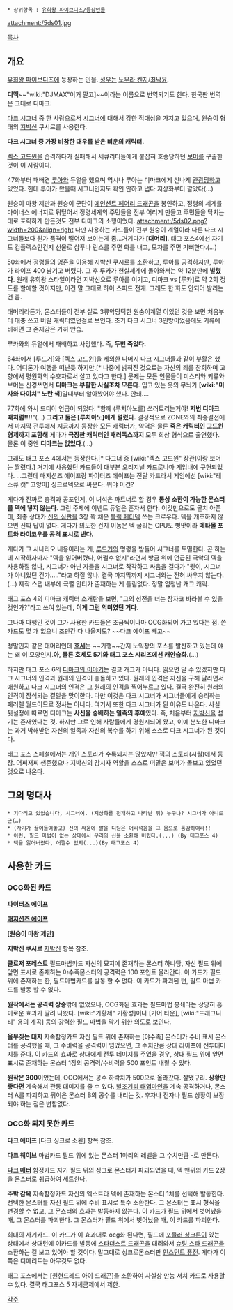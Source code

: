 * 상위항목 : [[유희왕 파이브디즈/등장인물]]

attachment:/5ds01.jpg

[[목차]]
== 개요 ==
[[유희왕 파이브디즈]]에 등장하는 인물. [[성우]]는 [[노무라 켄지]]/[[최낙윤]].

'''디맥'''~~"wiki:"DJMAX"이거 말고]~~이라는 이름으로 번역되기도 한다. 한국판 번역은 그대로 디마크. 

[[다크 시그너]] 중 한 사람으로서 [[시그너]]에 대해서 강한 적대심을 가지고 있으며, 원숭이 형태의 [[지박신]] 쿠시르를 사용한다.

'''다크 시그너 중 가장 비참한 대우를 받은 비운의 캐릭터.''' 

[[렉스 고드윈]]을 습격하다가 실패해서 세큐리티들에게 붙잡혀 호송당하던 [[보머]]를 구출한것이 이 사람이다. 

47화부터 패배견 [[루아]]와 듀얼을 했으며 역시나 루아는 디마크에게 신나게 [[관광]]당하고 있었다. 헌데 루아가 왔을때 시그너인지도 확인 안하고 냅다 지상화부터 깔았다(…)

원숭이 마왕 제만과 원숭이 군단이 [[에인션트 페어리 드래곤]]을 봉인하고, 정령의 세계를 마이너스 에너지로 뒤덮어서 정령세계의 주민들을 전부 어리게 만들고 주민들을 닥치는대로 포획하게 만든것도 전부 디마크의 소행이었다. 
attachment:/5ds02.png?width=200&align=right
다만 사용하는 카드들이 전부 원숭이 계열이라 다른 다크 시그너들보다 뭔가 품격이 떨어져 보이는게 좀...거기다가 '''[대머리]'''. 태그 포스4에선 자기도 컴플렉스인건지 선물로 샴푸나 린스를 주면 화를 내고, 모자를 주면 기뻐한다.(...)

50화에서 정령들의 영혼을 이용해 지박신 쿠시르를 소환하고, 루아를 공격하지만, 루아가 라이프 400 남기고 버텼다. 그 후 루카가 현실세계에 돌아와서는 약 12분만에 '''발렸다.''' 원래 유희왕 스타일이라면 지박신으로 루아를 이기고, 디마크 vs [루카]로 약 2회 정도를 할애할 것이지만, 이건 말 그대로 하이 스피드 전개. 그래도 한 화도 안되어 발리는 건 좀.

대머리라든가, 몬스터들이 전부 실로 3류악당틱한 원숭이계열 이었던 것을 보면 처음부터 대충 쓰고 버릴 캐릭터였던걸로 보인다. 초기 다크 시그너 3인방이었음에도 키류에 비하면 그 존재감은 가히 안습.  

루카와의 듀얼에서 패배하고 사망했다. 즉, '''두번 죽었다.''' 

64화에서 [루드거]와 [렉스 고드윈]을 제외한 나머지 다크 시그너들과 같이 부활은 했다. 어디론가 여행을 떠난듯 하지만.[* 나중에 밝혀진 것으로는 자신의 죄를 참회하며 고향에서 평원화의 수호자로서 살고 있다고 한다.] 문제는 모든 인물들이 미스티와 키류와 보머는 신경쓰면서 '''디마크는 부활한 사실조차 모른다'''. 입고 있는 옷의 무늬가 '''[wiki:"미사와 다이치" 노란 색]'''일때부터 알아봤어야 했다. 안돼....

77화에 와서 드디어 언급이 되었다. "함께 (루치아노를) 쓰러트리는거야! '''저번 디마크 때처럼!!!!'''"(...) '''그리고 둘은 [루치아노]에게 털렸다.'''  결정적으로 ZONE와의 최종결전에서 마지막 전투에서 지금까지 등장한 모든 캐릭터가, 악역은 물론 '''죽은 캐릭터인 고드윈 형제까지 포함해''' 게다가 '''극장판 캐릭터인 패러독스까지''' 모두 회상 형식으로 출연했다. 물론 이 중엔 '''디마크는 없었다'''.(…)

그래도 태그 포스 4에서는 등장한다.[* 다그너 중 [wiki:"렉스 고드윈" 장관]이랑 보머는 짤렸다.] 거기에 사용했던 카드들이 대부분 오리지널 카드로나마 게임내에 구현되었다. ...그런데 매지션즈 에이프랑 파이터즈 에이프는 전달 카드라서 게임에선 [wiki:"레스큐 캣" 고양이] 싱크로덱으로 싸운다. 뭐야 이건?

게다가 진짜로 충격과 공포인게, 이 녀석은 파트너로 할 경우 '''통상 소환이 가능한 몬스터를 덱에 넣지 않는다'''. 그런 주제에 이벤트 듀얼은 혼자서 한다. 이것만으로도 골치 아픈데, 최종 상대가 [[신의 심판]]을 3장 꽉 채운 [[블랙 페더]]덱 쓰는 크로우다. 덱을 개조하지 않으면 진짜 답이 없다. 게다가 의도한 건지 이놈은 덱 굴리는 CPU도 병맛이라 '''메타몰 포트와 라이코우를 공격 표시로 낸다.'''

게다가 그 시나리오 내용이라는 게, [[루드거]]의 명령을 받들어 시그너를 토멸한다. 곤 하는데 시작하자마자 "덱을 잃어버렸다, 어쩔수 없지"라면서 방금 위에 언급된 극악의 덱을 사용하질 않나, 시그너가 아닌 자들을 시그너로 착각하고 싸움을 걸다가 "뭣이, 시그너가 아니었던 건가....."라고 하질 않나. 결국 마지막까지 시그너와는 전혀 싸우지 않는다.(…) 제작 스탭 내부에 극렬 안티가 존재하는 게 틀림없다. 정말 엄청난 개그 캐릭.

태그 포스 4의 디마크 캐릭터 소개란을 보면, "그의 성전을 너는 잠자코 바라볼 수 있을 것인가?"라고 쓰여 있는데, '''이게 그런 의미였던 거다.'''

그나마 다행인 것이 그가 사용한 카드들은 조금씩이나마 OCG화되어 가고 있다는 점. 쓴 카드도 몇 개 없으니 조만간 다 나올지도? ~~다크 에이프 빼고~~

정말인지 같은 대머리인데 '''[[호세]]'''는 ~~기행~~간지 노익장의 포스를 발산하고 있는데 얘는 왜 이 모양인지.''' 아, 물론 호세도 5기와 태그 포스 시리즈에선 캐안습화.'''(...)

하지만 태그 포스 6의 [http://12345tf.tistory.com/446 디마크의 이야기]는 결코 개그가 아니다. 읽으면 알 수 있겠지만 다크 시그너의 인격과 원래의 인격이 충돌하고 있다. 원래의 인격은 자신을 구해 달라면서 애원하고 다크 시그너의 인격은 그 원래의 인격을 찍어누르고 있다. 결국 완전히 원래의 인격이 잠식되는 결말을 맞이한다. 다만 이것은 다크 시그너가 시그너들에게 승리하는 페러렐 월드이므로 정사는 아니다.
여기서 또한 다크 시그너가 된 이유도 나온다. 사실 뒷설정에 따르면 디마크는 '''사신을 숭배하는 일족의 후예'''였다. 즉, 처음부터 [[지박신]]을 섬기는 존재였다는 것. 하지만 그로 인해 사람들에게 경원시되어 왔고, 이에 분노한 디마크는 과거 박해받던 자신의 일족과 자신의 복수를 하기 위해 스스로 다크 시그너가 된 것이다.

태그 포스 스페셜에서는 개인 스토리가 수록되지는 않았지만 잭의 스토리(시퀄)에서 등장. 어찌저찌 생존했으나 지박신의 감시자 역할을 스스로 떠맡은 보머가 돌보고 있었던 것으로 나온다.

== 그의 명대사 ==
 * 기다리고 있었습니다, 시그너여. (지상화를 전개하고 나타난 뒤) 누구냐? 시그너가 아니로군(…)
 * (자기가 끌어들여놓고) 신의 싸움에 발을 디딛은 어리석음을 그 몸으로 통감하여라!!
 * 이런, 필드 마법이 없는 상태에서 우리의 신을 소환해 버렸다.(...) (By 태그포스 4)
 * 덱을 잃어버렸다, 어쩔수 없지(...)(By 태그포스 4)

== 사용한 카드 ==
=== OCG화된 카드 ===
'''[[파이터즈 에이프]]''' 

'''[[매지션즈 에이프]]'''

'''[원숭이 마왕 제만]'''

'''지박신 쿠시르'''
[[지박신]] 항목 참조.

'''클로저 포레스트'''
필드마법카드
자신의 묘지에 존재하는 몬스터 하나당, 자신 필드 위에 앞면 표시로 존재하는 야수족몬스터의 공격력은 100 포인트 올라간다. 이 카드가 필드 위에 존재하는 한, 필드마법카드를 발동 할 수 없다. 이 카드가 파괴된 턴, 필드 마법 카드를 발동 할 수 없다.

'''원작에서는 공격력 상승'''밖에 없었으나, OCG화된 효과는 필드마법 봉쇄라는 상당히 흥미로운 효과가 딸려 나왔다. [wiki:"기황제" 기황성]이나 [기어 타운], [wiki:"드래그니티" 용의 계곡] 등의 강력한 필드 마법을 막기 위한 의도로 보인다.

'''울부짖는 대지'''
지속함정카드
자신 필드 위에 존재하는 [야수족] 몬스터가 수비 표시 몬스터를 공격했을 때, 그 수비력을 공격력이 넘었으면, 그 수치만큼 상대 라이프에 전투대미지를 준다. 이 카드의 효과로 상대에게 전투 데미지를 주었을 경우, 상대 필드 위에 앞면 표시로 존재하는 몬스터 1장의 공격력/수비력을 500 포인트 내릴 수 있다.

'''원작은 300'''이었는데, OCG에서는 공수 하락치가 500으로 올라갔다. 잘됐구리.
'''상황만 좋다면''' 계속해서 관통 대미지를 줄 수 있다. [[발조기뢰 태엽마인]]을 계속 공격하거나, 몬스터 A를 파괴하고 뒤이은 몬스터 B의 공수를 내리는 것. 후자나 전자나 필드 상황이 보장되야 하는 점은 변함없다. 

=== OCG화 되지 못한 카드 ===
'''다크 에이프'''
[다크 싱크로 소환] 항목 참조.

'''다크 웨이브'''
마법카드
필드 위에 있는 몬스터 1마리의 레벨을 그 수치만큼 -로 만든다.

'''[[다크 매터]]'''
함정카드
자기 필드 위의 싱크로 몬스터가 파괴되었을 때, 덱 맨위의 카드 2장을 몬스터로 취급하여 세트한다.  

'''주박 감옥'''
지속함정카드
자신의 엑스트라 덱에 존재하는 몬스터 1체를 선택해 발동한다. 선택한 몬스터를 자신 필드 위에 수비 표시로 특수 소환한다. 그 몬스터는 표시 형식을 변경할 수 없고, 그 몬스터의 효과는 발동하지 않는다. 이 카드가 필드 위에서 벗어났을 때, 그 몬스터를 파괴한다. 그 몬스터가 필드 위에서 벗어났을 때, 이 카드를 파괴한다.

희대의 사기카드.
이 카드가 이 효과대로 ocg화 된다면, 필드에 [[포뮬러 싱크론]]이 있는 상태에서 상대턴에 이카드를 발동에 [[스타더스트 드래곤]]을 대려와서 [[슈팅 스타 드래곤]]을 소환하는 걸 보고 있어야 할 것이다. 말그대로 싱크로몬스터판 [[인스턴트 퓨전]]. 게다가 이쪽은 디메리트는 아무것도 없다.

태그 포스에서는 [원헌드레드 아이 드래곤]을 소환하여 사실상 만능 서치 카드로 사용할 수 있다. 결국 태그포스 5 자체금제에서 제한.

[[각주]]
